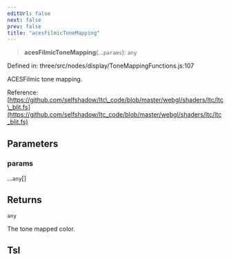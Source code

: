 ```yaml
---
editUrl: false
next: false
prev: false
title: "acesFilmicToneMapping"
---
```


> **acesFilmicToneMapping**(...`params`): `any`

Defined in: three/src/nodes/display/ToneMappingFunctions.js:107

ACESFilmic tone mapping.

Reference: [https://github.com/selfshadow/ltc\_code/blob/master/webgl/shaders/ltc/ltc\_blit.fs](https://github.com/selfshadow/ltc_code/blob/master/webgl/shaders/ltc/ltc_blit.fs)

## Parameters

### params

...`any`[]

## Returns

`any`

The tone mapped color.

## Tsl
